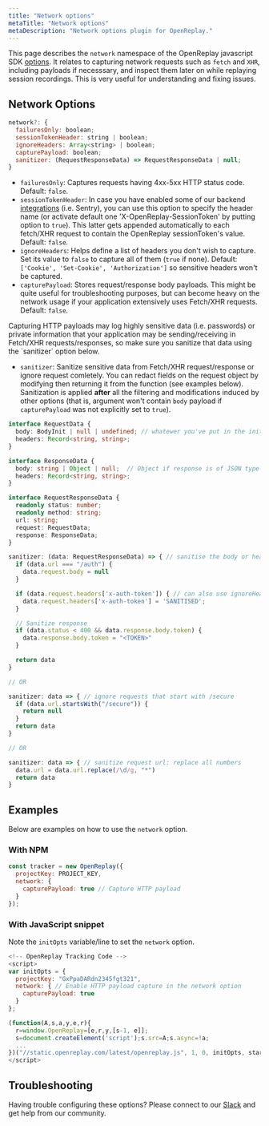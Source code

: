 ```yaml
---
title: "Network options"
metaTitle: "Network options"
metaDescription: "Network options plugin for OpenReplay."
---
```


This page describes the `network` namespace of the OpenReplay javascript SDK [options](/sdk/constructor). It relates to capturing network requests such as `fetch` and `XHR`, including payloads if necesssary, and inspect them later on while replaying session recordings. This is very useful for understanding and fixing issues.

## Network Options

```js
network?: {
  failuresOnly: boolean;
  sessionTokenHeader: string | boolean;
  ignoreHeaders: Array<string> | boolean;
  capturePayload: boolean;
  sanitizer: (RequestResponseData) => RequestResponseData | null;
}
```

- `failuresOnly`: Captures requests having 4xx-5xx HTTP status code. Default: `false`.
- `sessionTokenHeader`: In case you have enabled some of our backend [integrations](/integrations) (i.e. Sentry), you can use this option to specify the header name (or activate default one 'X-OpenReplay-SessionToken' by putting option to `true`). This latter gets appended automatically to each fetch/XHR request to contain the OpenReplay sessionToken's value. Default: `false`.
- `ignoreHeaders`: Helps define a list of headers you don't wish to capture. Set its value to `false` to capture all of them (`true` if none). Default: `['Cookie', 'Set-Cookie', 'Authorization']` so sensitive headers won't be captured.
- `capturePayload`: Stores request/response body payloads. This might be quite useful for troubleshooting purposes, but can become heavy on the network usage if your application extensively uses Fetch/XHR requests. Default: `false`.

<Aside type="caution">
	Capturing HTTP payloads may log highly sensitive data (i.e. passwords) or private information that your application may be sending/receiving in Fetch/XHR requests/responses, so make sure you sanitize that data using the `sanitizer` option below.
</Aside>

- `sanitizer`: Sanitize sensitive data from Fetch/XHR request/response or ignore request comletely. You can redact fields on the request object by modifying then returning it from the function (see examples below). Sanitization is applied **after** all the filtering and modifications induced by other options (that is, argument won't contain `body` payload if `capturePayload` was not explicitly set to `true`).

```typescript
interface RequestData {
  body: BodyInit | null | undefined; // whatewer you've put in the init.body in fetch(url, init) or xhr.send(body)
  headers: Record<string, string>;
}

interface ResponseData {
  body: string | Object | null;  // Object if response is of JSON type
  headers: Record<string, string>;
}

interface RequestResponseData {
  readonly status: number;
  readonly method: string;
  url: string;
  request: RequestData;
  response: ResponseData;
}

sanitizer: (data: RequestResponseData) => { // sanitise the body or headers
  if (data.url === "/auth") {
    data.request.body = null
  }

  if (data.request.headers['x-auth-token']) { // can also use ignoreHeaders option instead
    data.request.headers['x-auth-token'] = 'SANITISED';
  }

  // Sanitize response
  if (data.status < 400 && data.response.body.token) {
    data.response.body.token = "<TOKEN>"  
  }

  return data
}

// OR

sanitizer: data => { // ignore requests that start with /secure
  if (data.url.startsWith("/secure")) {
    return null
  }
  return data
}

// OR

sanitizer: data => { // sanitize request url: replace all numbers
  data.url = data.url.replace(/\d/g, "*")
  return data
}
```

## Examples

Below are examples on how to use the `network` option. 

### With NPM

```js
const tracker = new OpenReplay({
  projectKey: PROJECT_KEY,
  network: {
    capturePayload: true // Capture HTTP payload
  }
});
```

### With JavaScript snippet

Note the `initOpts` variable/line to set the `network` option.

```js
<!-- OpenReplay Tracking Code -->
<script>
var initOpts = { 
  projectKey: "GxPpaDARdn2345fgt321", 
  network: { // Enable HTTP payload capture in the network option
    capturePayload: true
  } 
};

(function(A,s,a,y,e,r){
  r=window.OpenReplay=[e,r,y,[s-1, e]];
  s=document.createElement('script');s.src=A;s.async=!a;
  ...
})("//static.openreplay.com/latest/openreplay.js", 1, 0, initOpts, startOpts);
</script>
```

## Troubleshooting

Having trouble configuring these options? Please connect to our [Slack](https://slack.openreplay.com) and get help from our community.
